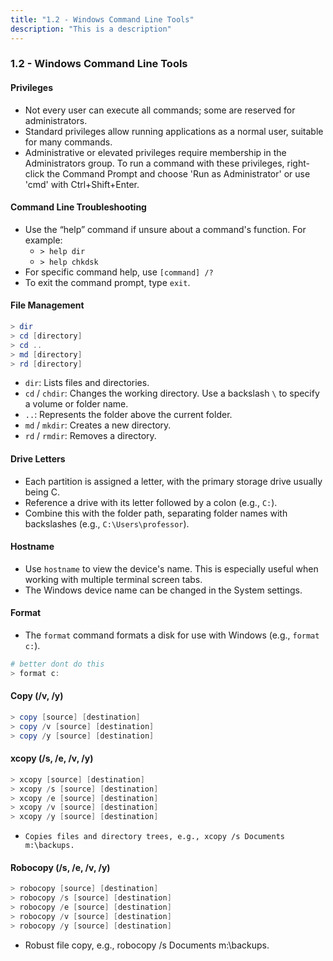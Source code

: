 ```yaml
---
title: "1.2 - Windows Command Line Tools"
description: "This is a description"
---
```


### 1.2 - Windows Command Line Tools

#### Privileges

- Not every user can execute all commands; some are reserved for administrators.
- Standard privileges allow running applications as a normal user, suitable for many commands.
- Administrative or elevated privileges require membership in the Administrators group. To run a command with these privileges, right-click the Command Prompt and choose 'Run as Administrator' or use 'cmd' with Ctrl+Shift+Enter.

#### Command Line Troubleshooting

- Use the “help” command if unsure about a command's function. For example:
  - `> help dir`
  - `> help chkdsk`
- For specific command help, use `[command] /?`
- To exit the command prompt, type `exit`.

#### File Management

```powershell
> dir
> cd [directory]
> cd ..
> md [directory]
> rd [directory]
```

- `dir`: Lists files and directories.
- `cd` / `chdir`: Changes the working directory. Use a backslash `\` to specify a volume or folder name.
- `..`: Represents the folder above the current folder.
- `md` / `mkdir`: Creates a new directory.
- `rd` / `rmdir`: Removes a directory.

#### Drive Letters

- Each partition is assigned a letter, with the primary storage drive usually being C.
- Reference a drive with its letter followed by a colon (e.g., `C:`).
- Combine this with the folder path, separating folder names with backslashes (e.g., `C:\Users\professor`).

#### Hostname

- Use `hostname` to view the device's name. This is especially useful when working with multiple terminal screen tabs.
- The Windows device name can be changed in the System settings.

#### Format

- The `format` command formats a disk for use with Windows (e.g., `format c:`).

```powershell
# better dont do this
> format c:
```

#### Copy (/v, /y)

```powershell
> copy [source] [destination]
> copy /v [source] [destination]
> copy /y [source] [destination]
```

#### xcopy (/s, /e, /v, /y)

```powershell
> xcopy [source] [destination]
> xcopy /s [source] [destination]
> xcopy /e [source] [destination]
> xcopy /v [source] [destination]
> xcopy /y [source] [destination]
```

-     Copies files and directory trees, e.g., xcopy /s Documents m:\backups.

#### Robocopy (/s, /e, /v, /y)

```powershell
> robocopy [source] [destination]
> robocopy /s [source] [destination]
> robocopy /e [source] [destination]
> robocopy /v [source] [destination]
> robocopy /y [source] [destination]
```

- Robust file copy, e.g., robocopy /s Documents m:\backups.
